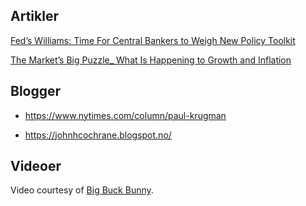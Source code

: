 ## Artikler

[Fed’s Williams: Time For Central Bankers to Weigh New Policy Toolkit](artikler/a.pdf)

[The Market’s Big Puzzle_ What Is Happening to Growth and Inflation](artikler/The Market’s Big Puzzle_ What Is Happening to Growth and Inflation_ - WSJ.pdf)



## Blogger

- [https://www.nytimes.com/column/paul-krugman](Paul Krugman)

- [https://johnhcochrane.blogspot.no/](John Cochrane)

## Videoer



<p>
Video courtesy of 
<a href="https://www.bigbuckbunny.org/" target="_blank">Big Buck Bunny</a>.
</p>
